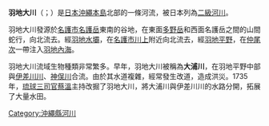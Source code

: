 {{Infobox River
  | river_name      =羽地大川 
  | image_name      =Hanejiōkawa.jpg
  | image_size      =200px
  | caption         = 羽地大川（稻搗橋附近）
  | origin          =ウワーソーガーラ
  | mouth           = [[羽地內海|羽地內海]]
  | basin_countries = {{JPN}}[[沖繩縣|沖繩縣]]
  | length          = {{convert|12.3|km}}
  | elevation       = {{convert|385|m}}
  | mouth_elevation = 
  | discharge       = 
  | watershed       = {{convert|14.8|km2}}
}}
'''羽地大川'''（{{jpn|j=羽地大川|hg=はねじおおかわ|rm=Haneji Ōkawa}}；{{ryu|r=羽地大川|kn=パニーヂフプガーラ|rm=Paniizi Hupugaara}}）是[[日本|日本]][[沖繩本島|沖繩本島]]北部的一條河流，被日本列為[[二級河川|二級河川]]。

羽地大川發源於[[名護市|名護市]][[名護岳|名護岳]]東南的谷地，在東面[[多野岳|多野岳]]和西面名護岳之間的山間蛇行，向北流去。經[[羽地水壩|羽地水壩]]，在[[名護市|名護市]][[川上|川上]]附近向北流去，經[[羽地平野|羽地平野]]，在[[仲尾次|仲尾次]]一帶注入[[羽地內海|羽地內海]]。

羽地大川流域生物種類非常繁多。早年，羽地大川被稱為'''大浦川'''，在羽地平野中部與[[伊差川川|伊差川川]]、[[神俣川|神俣川]]合流。由於其水道複雜，經常發生改道，造成洪災。1735年，[[琉球國|琉球]][[三司官|三司官]][[蔡溫|蔡溫]]主持改掘了羽地大川，將大浦川與伊差川川的水路分開，拓展了大量水田。

[[Category:沖繩縣河川|Category:沖繩縣河川]]